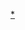 {{Navbox
|name    = 伯尔尼老城
|title   = [[伯尔尼古城]]
|listclass = hlist
|image   = 
|above   = 
|state = {{{state<includeonly>|collapsed</includeonly>}}}

|group1  = 景点
|list1   =
* [[Béatrice-von-Wattenwyl-Haus]]
* [[联邦宫 (伯尔尼)|联邦宫]]
* [[Erlacherhof]]
* [[狱塔]]
* [[伯尔尼市政厅]]
* [[时钟塔 (伯尔尼)|时钟塔]]

|group2  = 街区
|list2   =
* [[外新城 (伯尔尼)|外新城]]
* [[内新城 (伯尔尼)|内新城]]
* [[Mattequartier]]
* [[尼德格]]
* [[宰林根城]] 

|group3  = 街道
|list3   =
* [[阿尔贝格街]]
* [[Amthausgasse]]
* [[正义街 (伯尔尼)|正义街]]
* [[绅士街 (伯尔尼)|绅士街]]
* [[容克街]]
* [[Kochergasse]]
* [[杂货街]]
* [[大教堂街]]
* [[市场街 (伯尔尼)|市场街]]
* [[新街 (伯尔尼)|新街]]
* [[Nydeggstalden]]
* [[邮政街]]
* [[市政厅街]]
* [[Schauplatzgasse]]
* [[医院街]]
* [[兵工厂街]] 

|group4  = 广场
|list4   =
* [[熊广场]]
* [[火车站广场]]
* [[Bubenbergplatz]]
* [[联邦广场 (伯尔尼)|联邦广场]]
* [[粮仓广场]]
* [[大教堂广场 (伯尔尼)|大教堂广场]]
* [[孤儿院广场]] 

|group5  = 喷泉
|list5   =
* [[Anna-Seiler-Brunnen]] 
* [[Bernabrunnen]] 
* [[正义女神喷泉]] 
* [[食童喷泉]] 
* [[Läuferbrunnen]] 
* [[Mosesbrunnen]] 
* [[Münzbrunnen]] 
* [[Pfeiferbrunnen]] 
* [[Ryfflibrunnen]] 
* [[Simsonbrunnen]] 
* [[Schützenbrunnen]]  
* [[Vennerbrunnen]] 
* [[Weltpostdenkmal]] 
* [[Welttelegrafen-Denkmal]] 
* [[Zähringerbrunnen]]

|group6  = 教堂
|list6   =
* [[圣灵堂 (伯尔尼)|圣灵堂]]
* [[伯尔尼大教堂]]
* [[尼德格教堂]]

|group19 = 列表
|list19  =
* [[List of Aar bridges in Bern|桥梁]]
* [[List of towers in Bern|塔楼]]

|group20 = 
|list20  = 

|belowclass = hlist
|below   = 
* 参见： [[伯尔尼]]
* [[伯尔尼州]]
* [[瑞士]]
}}<noinclude>[[Category:伯尔尼老城|*]]</noinclude>